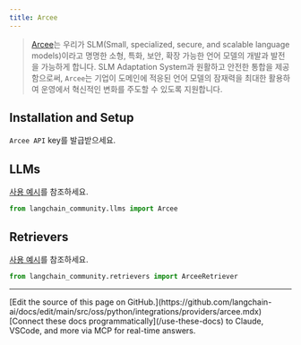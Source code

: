 ```yaml
---
title: Arcee
---
```


>[Arcee](https://www.arcee.ai/about/about-us)는 우리가 SLM(Small, specialized, secure, and scalable language models)이라고 명명한
> 소형, 특화, 보안, 확장 가능한 언어 모델의 개발과 발전을 가능하게 합니다.
> SLM Adaptation System과 원활하고 안전한 통합을 제공함으로써,
> `Arcee`는 기업이 도메인에 적응된 언어 모델의 잠재력을 최대한 활용하여
> 운영에서 혁신적인 변화를 주도할 수 있도록 지원합니다.


## Installation and Setup

`Arcee API` key를 발급받으세요.


## LLMs

[사용 예시](/oss/python/integrations/llms/arcee)를 참조하세요.

```python
from langchain_community.llms import Arcee
```

## Retrievers

[사용 예시](/oss/python/integrations/retrievers/arcee)를 참조하세요.

```python
from langchain_community.retrievers import ArceeRetriever
```

---

<Callout icon="pen-to-square" iconType="regular">
    [Edit the source of this page on GitHub.](https://github.com/langchain-ai/docs/edit/main/src/oss/python/integrations/providers/arcee.mdx)
</Callout>
<Tip icon="terminal" iconType="regular">
    [Connect these docs programmatically](/use-these-docs) to Claude, VSCode, and more via MCP for    real-time answers.
</Tip>
